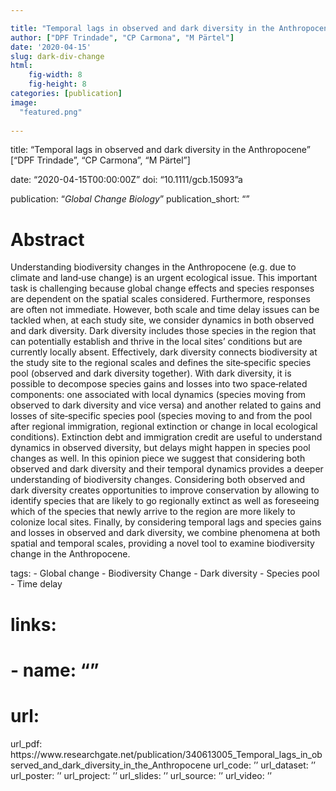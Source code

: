 ```yaml
---

title: "Temporal lags in observed and dark diversity in the Anthropocene"
author: ["DPF Trindade", "CP Carmona", "M Pärtel"]
date: '2020-04-15'
slug: dark-div-change
html:
    fig-width: 8
    fig-height: 8
categories: [publication]
image:
  "featured.png"
  
---
```



title: "Temporal lags in observed and dark diversity in the Anthropocene" ["DPF Trindade", "CP Carmona", "M Pärtel"]

date: "2020-04-15T00:00:00Z" doi: "10.1111/gcb.15093"a

publication: "*Global Change Biology*" publication_short: ""

# Abstract

Understanding biodiversity changes in the Anthropocene (e.g. due to climate and land‐use change) is an urgent ecological issue. This important task is challenging because global change effects and species responses are dependent on the spatial scales considered. Furthermore, responses are often not immediate. However, both scale and time delay issues can be tackled when, at each study site, we consider dynamics in both observed and dark diversity. Dark diversity includes those species in the region that can potentially establish and thrive in the local sites' conditions but are currently locally absent. Effectively, dark diversity connects biodiversity at the study site to the regional scales and defines the site‐specific species pool (observed and dark diversity together). With dark diversity, it is possible to decompose species gains and losses into two space‐related components: one associated with local dynamics (species moving from observed to dark diversity and vice versa) and another related to gains and losses of site‐specific species pool (species moving to and from the pool after regional immigration, regional extinction or change in local ecological conditions). Extinction debt and immigration credit are useful to understand dynamics in observed diversity, but delays might happen in species pool changes as well. In this opinion piece we suggest that considering both observed and dark diversity and their temporal dynamics provides a deeper understanding of biodiversity changes. Considering both observed and dark diversity creates opportunities to improve conservation by allowing to identify species that are likely to go regionally extinct as well as foreseeing which of the species that newly arrive to the region are more likely to colonize local sites. Finally, by considering temporal lags and species gains and losses in observed and dark diversity, we combine phenomena at both spatial and temporal scales, providing a novel tool to examine biodiversity change in the Anthropocene.


tags: - Global change - Biodiversity Change - Dark diversity - Species pool - Time delay

# links:

# - name: ""

# url:

url_pdf: https://www.researchgate.net/publication/340613005_Temporal_lags_in_observed_and_dark_diversity_in_the_Anthropocene url_code: '' url_dataset: '' url_poster: '' url_project: '' url_slides: '' url_source: '' url_video: ''

